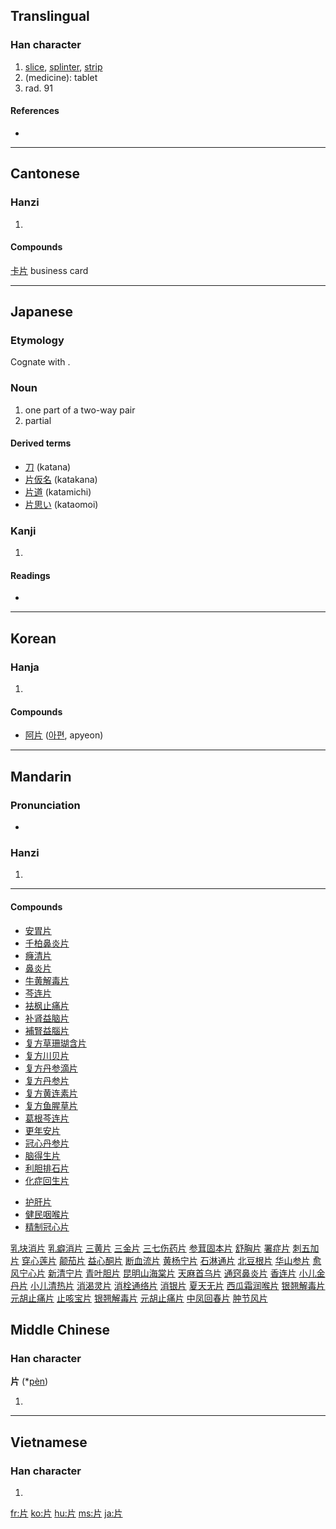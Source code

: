 ==Translingual==

===Han character===
{{Han char|rn=91|rad=片|as=00|sn=4|four=2202<sub>7</sub>|canj=中中一中 (LLML), 中中一弓 (LLMN)}}

# [[slice]], [[splinter]], [[strip]]
# (medicine): tablet
# rad. 91


====References====
* {{Han ref|kx=0692.360|dkj=19813|dj=1105.250|hdz=32014.010|uh=7247|ud=29255|bh=A4F9|bd=42233}}

----

==Cantonese==

===Hanzi===
{{yue-hanzi|jyut=|y=pin3}}

# {{defn|Cantonese|sort=片00}}

====Compounds====
[[卡片]] business card
----

==Japanese==

===Etymology===

Cognate with {{term|方|kata}}.

===Noun===
{{ja-noun|k|hira=かた|rom=kata}}

# one part of a two-way pair
# partial

====Derived terms====

* [[刀]] (katana)
* [[片仮名]] (katakana)
* [[片道]] (katamichi)
* [[片思い]] (kataomoi)

===Kanji===
{{ja-kanji|grade=6|rs=片00}}

# {{defn|Japanese}}

====Readings====
* {{ja-readings|on=[[へん]] (hen)|kun=[[かた]] (kata), [[きれ]] (kire), [[ぺんす]] (pensu)}}

----

==Korean==

===Hanja===
{{ko-hanja|hangeul=편|eumhun=|rv=pyeon|mr=p'yŏn|y=phyen}}

# {{defn|Korean|sort=片00}}

====Compounds====
* [[阿片]] ([[아편]], apyeon)

----

==Mandarin==

===Pronunciation===
*{{audio|zh-piàn.ogg|audio}}

===Hanzi===
{{cmn-hanzi|pin=[[piàn]] ([[pian4]])|wg=p'ien<sup>4</sup>}}

# {{defn|Mandarin|sort=片00}}

----
====Compounds====
{{top3}}
* [[安胃片]]
* [[千柏鼻炎片]]
* [[癃清片]]
* [[鼻炎片]]
* [[牛黄解毒片]]
* [[芩连片]]
* [[袪枫止痛片]]
* [[补肾益脑片]]
* [[補腎益腦片]]
* [[复方草珊瑚含片]]
* [[复方川贝片]]
* [[复方丹参滴片]]
* [[复方丹参片]]
* [[复方黄连素片]]
* [[复方鱼腥草片]]
* [[葛根芩连片]]
* [[更年安片]]
* [[冠心丹参片]]
* [[脑得生片]]
* [[利胆排石片]]
* [[化症回生片]]
{{mid3}}
* [[护肝片]]
* [[健民咽喉片]]
* [[精制冠心片]]
[[乳块消片]]
[[乳癖消片]]
[[三黄片]]
[[三金片]]
[[三七伤药片]]
[[参茸固本片]]
[[舒胸片]]
[[署症片]]
[[刺五加片]]
[[穿心莲片]]
[[颠茄片]] 
[[益心酮片]] 
[[断血流片]]
[[黄杨宁片]]
[[石淋通片]]
[[北豆根片]]
[[华山参片]]
{{mid3}}
[[愈风宁心片]]
[[新清宁片]]
[[青叶胆片]]
[[昆明山海棠片]]
[[天麻首乌片]]
[[通窍鼻炎片]] 
[[香连片]]
[[小儿金丹片]] 
[[小儿清热片]]
[[消渴灵片]]
[[消栓通络片]]
[[消银片]]
[[夏天无片]]
[[西瓜霜润喉片]]
[[银翘解毒片]]
[[元胡止痛片]]
[[止咳宝片]]
[[银翘解毒片]]
[[元胡止痛片]]
[[中凤回春片]]
[[肿节风片]]
{{bottom}}

==Middle Chinese==

===Han character===
'''片''' (*[[pèn]])<!--asterisk indicates that this is a reconstructed pronunciation-->

# {{defn|Middle Chinese|sort=片00}}

----

==Vietnamese==

===Han character===
{{vi-hantu|[[phiến]], [[phiện]]|rs=片00}}

# {{defn|Vietnamese|sort=片00}}

[[fr:片]]
[[ko:片]]
[[hu:片]]
[[ms:片]]
[[ja:片]]